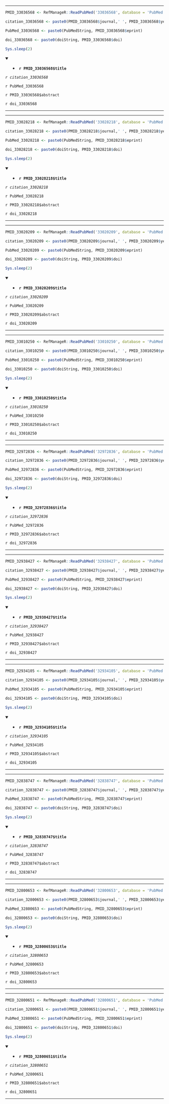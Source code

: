 

---

```r

PMID_33036568 <- RefManageR::ReadPubMed('33036568', database = 'PubMed')

citation_33036568 <- paste0(PMID_33036568$journal,' ', PMID_33036568$year, ' ', PMID_33036568$month,';', PMID_33036568$volume,'(', PMID_33036568$number,'):', PMID_33036568$pages)

PubMed_33036568 <- paste0(PubMedString, PMID_33036568$eprint)

doi_33036568 <- paste0(doiString, PMID_33036568$doi)

Sys.sleep(2)

```

<details open> <summary>
- **`r PMID_33036568$title`**
</summary> 

*`r citation_33036568`*

`r PubMed_33036568`

`r PMID_33036568$abstract`

`r doi_33036568`

</details>

---




---

```r

PMID_33028218 <- RefManageR::ReadPubMed('33028218', database = 'PubMed')

citation_33028218 <- paste0(PMID_33028218$journal,' ', PMID_33028218$year, ' ', PMID_33028218$month,';', PMID_33028218$volume,'(', PMID_33028218$number,'):', PMID_33028218$pages)

PubMed_33028218 <- paste0(PubMedString, PMID_33028218$eprint)

doi_33028218 <- paste0(doiString, PMID_33028218$doi)

Sys.sleep(2)

```

<details open> <summary>
- **`r PMID_33028218$title`**
</summary> 

*`r citation_33028218`*

`r PubMed_33028218`

`r PMID_33028218$abstract`

`r doi_33028218`

</details>

---




---

```r

PMID_33020209 <- RefManageR::ReadPubMed('33020209', database = 'PubMed')

citation_33020209 <- paste0(PMID_33020209$journal,' ', PMID_33020209$year, ' ', PMID_33020209$month,';', PMID_33020209$volume,'(', PMID_33020209$number,'):', PMID_33020209$pages)

PubMed_33020209 <- paste0(PubMedString, PMID_33020209$eprint)

doi_33020209 <- paste0(doiString, PMID_33020209$doi)

Sys.sleep(2)

```

<details open> <summary>
- **`r PMID_33020209$title`**
</summary> 

*`r citation_33020209`*

`r PubMed_33020209`

`r PMID_33020209$abstract`

`r doi_33020209`

</details>

---




---

```r

PMID_33010250 <- RefManageR::ReadPubMed('33010250', database = 'PubMed')

citation_33010250 <- paste0(PMID_33010250$journal,' ', PMID_33010250$year, ' ', PMID_33010250$month,';', PMID_33010250$volume,'(', PMID_33010250$number,'):', PMID_33010250$pages)

PubMed_33010250 <- paste0(PubMedString, PMID_33010250$eprint)

doi_33010250 <- paste0(doiString, PMID_33010250$doi)

Sys.sleep(2)

```

<details open> <summary>
- **`r PMID_33010250$title`**
</summary> 

*`r citation_33010250`*

`r PubMed_33010250`

`r PMID_33010250$abstract`

`r doi_33010250`

</details>

---




---

```r

PMID_32972836 <- RefManageR::ReadPubMed('32972836', database = 'PubMed')

citation_32972836 <- paste0(PMID_32972836$journal,' ', PMID_32972836$year, ' ', PMID_32972836$month,';', PMID_32972836$volume,'(', PMID_32972836$number,'):', PMID_32972836$pages)

PubMed_32972836 <- paste0(PubMedString, PMID_32972836$eprint)

doi_32972836 <- paste0(doiString, PMID_32972836$doi)

Sys.sleep(2)

```

<details open> <summary>
- **`r PMID_32972836$title`**
</summary> 

*`r citation_32972836`*

`r PubMed_32972836`

`r PMID_32972836$abstract`

`r doi_32972836`

</details>

---




---

```r

PMID_32938427 <- RefManageR::ReadPubMed('32938427', database = 'PubMed')

citation_32938427 <- paste0(PMID_32938427$journal,' ', PMID_32938427$year, ' ', PMID_32938427$month,';', PMID_32938427$volume,'(', PMID_32938427$number,'):', PMID_32938427$pages)

PubMed_32938427 <- paste0(PubMedString, PMID_32938427$eprint)

doi_32938427 <- paste0(doiString, PMID_32938427$doi)

Sys.sleep(2)

```

<details open> <summary>
- **`r PMID_32938427$title`**
</summary> 

*`r citation_32938427`*

`r PubMed_32938427`

`r PMID_32938427$abstract`

`r doi_32938427`

</details>

---




---

```r

PMID_32934105 <- RefManageR::ReadPubMed('32934105', database = 'PubMed')

citation_32934105 <- paste0(PMID_32934105$journal,' ', PMID_32934105$year, ' ', PMID_32934105$month,';', PMID_32934105$volume,'(', PMID_32934105$number,'):', PMID_32934105$pages)

PubMed_32934105 <- paste0(PubMedString, PMID_32934105$eprint)

doi_32934105 <- paste0(doiString, PMID_32934105$doi)

Sys.sleep(2)

```

<details open> <summary>
- **`r PMID_32934105$title`**
</summary> 

*`r citation_32934105`*

`r PubMed_32934105`

`r PMID_32934105$abstract`

`r doi_32934105`

</details>

---




---

```r

PMID_32838747 <- RefManageR::ReadPubMed('32838747', database = 'PubMed')

citation_32838747 <- paste0(PMID_32838747$journal,' ', PMID_32838747$year, ' ', PMID_32838747$month,';', PMID_32838747$volume,'(', PMID_32838747$number,'):', PMID_32838747$pages)

PubMed_32838747 <- paste0(PubMedString, PMID_32838747$eprint)

doi_32838747 <- paste0(doiString, PMID_32838747$doi)

Sys.sleep(2)

```

<details open> <summary>
- **`r PMID_32838747$title`**
</summary> 

*`r citation_32838747`*

`r PubMed_32838747`

`r PMID_32838747$abstract`

`r doi_32838747`

</details>

---




---

```r

PMID_32800653 <- RefManageR::ReadPubMed('32800653', database = 'PubMed')

citation_32800653 <- paste0(PMID_32800653$journal,' ', PMID_32800653$year, ' ', PMID_32800653$month,';', PMID_32800653$volume,'(', PMID_32800653$number,'):', PMID_32800653$pages)

PubMed_32800653 <- paste0(PubMedString, PMID_32800653$eprint)

doi_32800653 <- paste0(doiString, PMID_32800653$doi)

Sys.sleep(2)

```

<details open> <summary>
- **`r PMID_32800653$title`**
</summary> 

*`r citation_32800653`*

`r PubMed_32800653`

`r PMID_32800653$abstract`

`r doi_32800653`

</details>

---




---

```r

PMID_32800651 <- RefManageR::ReadPubMed('32800651', database = 'PubMed')

citation_32800651 <- paste0(PMID_32800651$journal,' ', PMID_32800651$year, ' ', PMID_32800651$month,';', PMID_32800651$volume,'(', PMID_32800651$number,'):', PMID_32800651$pages)

PubMed_32800651 <- paste0(PubMedString, PMID_32800651$eprint)

doi_32800651 <- paste0(doiString, PMID_32800651$doi)

Sys.sleep(2)

```

<details open> <summary>
- **`r PMID_32800651$title`**
</summary> 

*`r citation_32800651`*

`r PubMed_32800651`

`r PMID_32800651$abstract`

`r doi_32800651`

</details>

---


